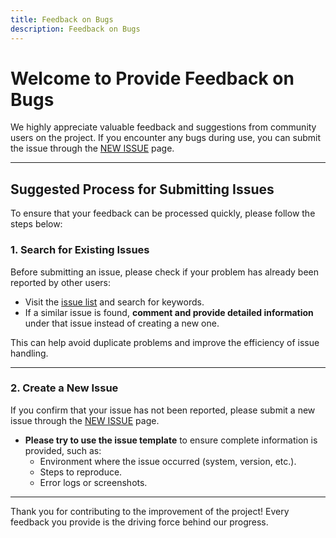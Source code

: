 ```yaml
---
title: Feedback on Bugs
description: Feedback on Bugs
---
```


# Welcome to Provide Feedback on Bugs

We highly appreciate valuable feedback and suggestions from community users on the project. If you encounter any bugs during use, you can submit the issue through the [NEW ISSUE](https://github.com/CodePhiliaX/fastexcel/issues/new/choose) page.

---

## Suggested Process for Submitting Issues

To ensure that your feedback can be processed quickly, please follow the steps below:

### 1. **Search for Existing Issues**
Before submitting an issue, please check if your problem has already been reported by other users:
- Visit the [issue list](https://github.com/CodePhiliaX/fastexcel/issues) and search for keywords.
- If a similar issue is found, **comment and provide detailed information** under that issue instead of creating a new one.

This can help avoid duplicate problems and improve the efficiency of issue handling.

---

### 2. **Create a New Issue**
If you confirm that your issue has not been reported, please submit a new issue through the [NEW ISSUE](https://github.com/CodePhiliaX/fastexcel/issues/new/choose) page.

- **Please try to use the issue template** to ensure complete information is provided, such as:
  - Environment where the issue occurred (system, version, etc.).
  - Steps to reproduce.
  - Error logs or screenshots.

---

Thank you for contributing to the improvement of the project! Every feedback you provide is the driving force behind our progress.